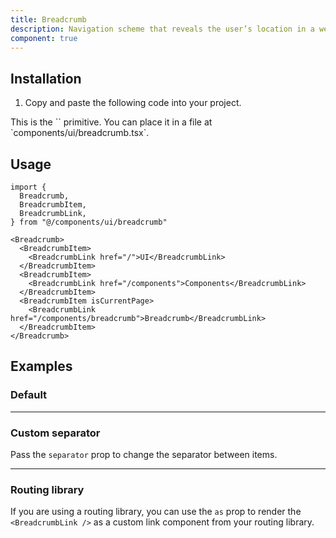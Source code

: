 ```yaml
---
title: Breadcrumb
description: Navigation scheme that reveals the user’s location in a website.
component: true
---
```


<ComponentExample src="/components/examples/breadcrumb/demo.tsx">
  <BreadcrumbDemo />
</ComponentExample>

## Installation

1. Copy and paste the following code into your project.

<ComponentSource src="/components/ui/breadcrumb.tsx" />

<Callout>
  This is the `<Breadcrumb />` primitive. You can place it in a file at
  `components/ui/breadcrumb.tsx`.
</Callout>

## Usage

```tsx
import {
  Breadcrumb,
  BreadcrumbItem,
  BreadcrumbLink,
} from "@/components/ui/breadcrumb"
```

```tsx
<Breadcrumb>
  <BreadcrumbItem>
    <BreadcrumbLink href="/">UI</BreadcrumbLink>
  </BreadcrumbItem>
  <BreadcrumbItem>
    <BreadcrumbLink href="/components">Components</BreadcrumbLink>
  </BreadcrumbItem>
  <BreadcrumbItem isCurrentPage>
    <BreadcrumbLink href="/components/breadcrumb">Breadcrumb</BreadcrumbLink>
  </BreadcrumbItem>
</Breadcrumb>
```

## Examples

### Default

<ComponentExample src="/components/examples/breadcrumb/demo.tsx">
  <BreadcrumbDemo />
</ComponentExample>

---

### Custom separator

Pass the `separator` prop to change the separator between items.

<ComponentExample src="/components/examples/breadcrumb/with-custom-separator.tsx">
  <BreadcrumbWithCustomSeparator />
</ComponentExample>

---

### Routing library

If you are using a routing library, you can use the `as` prop to render the
`<BreadcrumbLink />` as a custom link component from your routing library.

<ComponentExample src="/components/examples/breadcrumb/with-routing-library.tsx">
  <BreadcrumbWithRoutingLibrary />
</ComponentExample>
